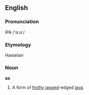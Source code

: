 ==English==
===Pronunciation===
IPA /'ɑːɑː/

===Etymology===
Hawaiian

===Noun===
'''aa'''

#A form of [[frothy]] [[jagged]]-edged [[lava]].